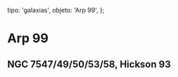 
  tipo: 'galaxias',
  objeto: 'Arp 99',
};

# Arp 99

## NGC 7547/49/50/53/58, Hickson 93

<Imagen
  src="registro/arp-99_20121200_arp99.jpg"
  fecha="20121200"
  desc="Conjunto de Galaxias en Pegaso"
/>